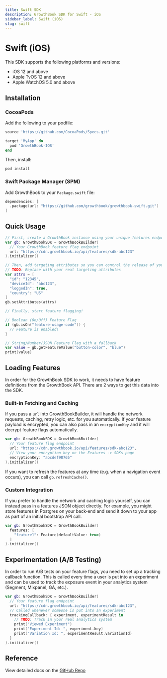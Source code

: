```yaml
---
title: Swift SDK
description: GrowthBook SDK for Swift - iOS
sidebar_label: Swift (iOS)
slug: swift
---
```


# Swift (iOS)

This SDK supports the following platforms and versions:

- iOS 12 and above
- Apple TvOS 12 and above
- Apple WatchOS 5.0 and above

## Installation

### CocoaPods

Add the following to your podfile:

```ruby
source 'https://github.com/CocoaPods/Specs.git'

target 'MyApp' do
  pod 'GrowthBook-IOS'
end
```

Then, install:

```bash
pod install
```

### Swift Package Manager (SPM)

Add GrowthBook to your `Package.swift` file:

```swift
dependencies: [
  .package(url: "https://github.com/growthbook/growthbook-swift.git")
]
```

## Quick Usage

```swift
// First, create a GrowthBook instance using your unique features endpoint
var gb: GrowthBookSDK = GrowthBookBuilder(
  // Your GrowthBook feature flag endpoint
  url: "https://cdn.growthbook.io/api/features/sdk-abc123"
).initializer()

// Then, add targeting attributes so you can control the release of your features
// TODO: Replace with your real targeting attributes
var attrs = [
  "id": "12345",
  "deviceId": "abc123",
  "loggedIn": true,
  "country": "US"
]
gb.setAttributes(attrs)

// Finally, start feature flagging!

// Boolean (On/Off) Feature Flag
if (gb.isOn("feature-usage-code")) {
  // Feature is enabled!
}

// String/Number/JSON Feature Flag with a fallback
var value = gb.getFeatureValue("button-color", "blue")
print(value)
```

## Loading Features

In order for the GrowthBook SDK to work, it needs to have feature definitions from the GrowthBook API. There are 2 ways to get this data into the SDK.

### Built-in Fetching and Caching

If you pass a `url` into GrowthBookBuilder, it will handle the network requests, caching, retry logic, etc. for you automatically. If your feature payload is encrypted, you can also pass in an `encryptionKey` and it will decrypt feature flags automatically.

```swift
var gb: GrowthBookSDK = GrowthBookBuilder(
  // Your feature flag endpoint
  url: "https://cdn.growthbook.io/api/features/sdk-abc123",
  // View your encryption key on the Features -> SDKs page
  encryptionKey: "abcdef98765"
).initializer()
```

If you want to refresh the features at any time (e.g. when a navigation event occurs), you can call `gb.refreshCache()`.

### Custom Integration

If you prefer to handle the network and caching logic yourself, you can instead pass in a features JSON object directly. For example, you might store features in Postgres on your back-end and send it down to your app as part of an initial bootstrap API call.

```swift
var gb: GrowthBookSDK = GrowthBookBuilder(
  features: [
    "feature1": Feature(defaultValue: true)
  ]
).initializer()
```

## Experimentation (A/B Testing)

In order to run A/B tests on your feature flags, you need to set up a tracking callback function. This is called every time a user is put into an experiment and can be used to track the exposure event in your analytics system (Segment, Mixpanel, GA, etc.).

```swift
var gb: GrowthBookSDK = GrowthBookBuilder(
  // Your feature flag endpoint
  url: "https://cdn.growthbook.io/api/features/sdk-abc123",
  // Called whenever someone is put into an experiment
  trackingCallback: { experiment, experimentResult in
    // TODO: Track in your real analytics system
    print("Viewed Experiment")
    print("Experiment Id: ", experiment.key)
    print("Variation Id: ", experimentResult.variationId)
  }
).initializer()
```

## Reference

View detailed docs on the [GitHub Repo](https://github.com/growthbook/growthbook-swift)
